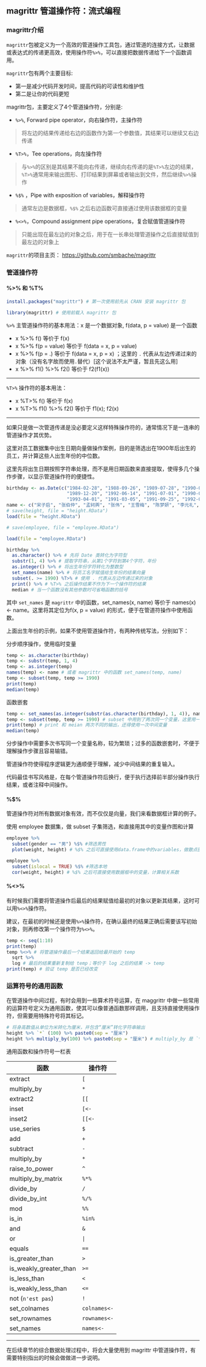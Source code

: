 
## magrittr 管道操作符：流式编程

### magrittr介绍

`magrittr`包被定义为一个高效的管道操作工具包，通过管道的连接方式，让数据或表达式的传递更高效，使用操作符`%>%`，可以直接把数据传递给下一个函数调用。

`magrittr`包有两个主要目标:

* 第一是减少代码开发时间，提高代码的可读性和维护性
* 第二是让你的代码更短

magrittr包，主要定义了4个管道操作符，分别是:

* `%>%`, Forward pipe operator，向右操作符，主操作符

> 将左边的结果传递给右边的函数作为第一个参数值，其结果可以继续又右边传递

* `%T>%`，Tee operations，向左操作符

> 与`%>%`的区别是其结果不能向右传递，继续向右传递的是`%T>%`左边的结果，`%T>%`通常用来输出图形、打印结果到屏幕或者输出到文件，然后继续`%>%`操作

* `%$%` ，Pipe with exposition of variables，解释操作符

> 通常左边是数据框，`%$%` 之后右边函数可直接通过使用该数据框的变量

* `%<>%`，Compound assignment pipe operations，复合赋值管道操作符

> 只能出现在最左边的对象之后，用于在一长串处理管道操作之后直接赋值到最左边的对象上


`magrittr`的项目主页： <https://github.com/smbache/magrittr>


### 管道操作符

#### %>% 和 %T%

```r
install.packages("magrittr") # 第一次使用前先从 CRAN 安装 magrittr 包
```

```r
library(magrittr) # 使用前载入 magrittr 包
```

`%>%` 主管道操作符的基本用法：x 是一个数据对象, f(data, p = value) 是一个函数

* x %>% f() 等价于 f(x)
* x %>% f(p = value) 等价于 f(data = x, p = value)
* x %>% f(p = .) 等价于 f(data = x, p = x) ；这里的 `.` 代表从左边传递过来的对象（没有名字故而使用`.`替代）[这个说法不太严谨，暂且先这么用]
* x %>% f1() %>% f2() 等价于 f2(f1(x)) 

*** 

`%T>%` 操作符的基本用法：

* x %T>% f() 等价于 f(x)
* x %T>% f1() %>% f2() 等价于 f1(x); f2(x)

*** 

如果只是做一次管道传递是没必要定义这样特殊操作符的，通常情况下是一连串的管道操作才其优势。

这里对员工数据集中出生日期向量做操作案例，目的是筛选出在1900年后出生的员工，并计算这些人出生年份的中位数。

这里先将出生日期按照字符串处理，而不是用日期函数来直接提取，使得多几个操作步骤，以显示管道操作符的便捷性。


```r
birthday <- as.Date(c("1984-02-28", "1988-09-26", "1989-07-28", "1990-01-25", "1987-04-30",
                      "1989-12-20", "1992-06-14", "1991-07-01", "1990-08-08", "1985-05-10",
                      "1993-04-01", "1991-03-05", "1991-09-25", "1992-01-31", "1988-02-14"))
name <- c("宋子启", "张伯仲", "孟轲舆", "张伟", "王雪梅", "陈梦妍", "李元礼", "杨伯侨", "赵蜚廉", "蒋欣", "沈约度", "陈淮阳", "况天佑", "王珍珍", "马小玲")
# save(height, file = "height.RData")
load(file = "height.RData")

# save(employee, file = "employee.RData")

load(file = "employee.RData")

```

```r
birthday %>% 
  as.character() %>% # 先将 Date 类转化为字符型
  substr(1, 4) %>% # 提取字符串，从第1个字符到第4个字符，年份
  as.integer() %>% # 将出生年份字符转化为整数型
  set_names(name) %>% # 将员工名字赋值给生年份的结果向量
  subset(. >= 1990) %T>% # 使用 . 代表从左边传递过来的对象
  print() %>% # %T>% 之后操作结果不作为下一个操作符的结果
  median # 当一个函数没有其他参数时可省略函数的括号
```  

其中 `set_names` 是 `magrittr` 中的函数，set_names(x, name) 等价于 names(x) <- name。这里将其定位为f(x, p = value) 的形式，便于在管道符操作中使用函数。 


上面出生年份的示例，如果不使用管道操作符，有两种传统写法，分别如下：

分步顺序操作，使用临时变量
```r
temp <- as.character(birthday)
temp <- substr(temp, 1, 4)
temp <- as.integer(temp)
names(temp) <- name # 或者 magrittr 中的函数 set_names(temp, name) 
temp <- subset(temp, temp >= 1990)
print(temp)
median(temp)
```

函数嵌套
```r
temp <- set_names(as.integer(substr(as.character(birthday), 1, 4)), name)
temp <- subset(temp, temp >= 1990) # subset 中用到了两次同一个变量，这里用一个中间临时变量还方便些
print(temp) # print 和 meian 两次不同的输出，还得使用一次中间变量
median(temp)
```

分步操作中需要多次书写同一个变量名称，较为繁琐；过多的函数嵌套时，不便于理解操作步骤且容易输错。

管道操作符使得程序逻辑更为通顺便于理解，减少中间结果的重复输入。

代码最佳书写风格是，在每个管道操作符后换行，便于执行选择前半部分操作执行结果，或者注释中间操作。

#### %$% 

管道操作符对所有数据对象有效，而不仅仅是向量，我们来看数据框计算的例子。

使用 employee 数据集，做 subset 子集筛选，和直接用其中的变量作图和计算

```r
employee %>%
  subset(gender == "男") %$% #筛选男性
  plot(weight, height) # %$% 之后可直接使用data.frame中的variables，做散点图

employee %>%
  subset(islocal = TRUE) %$% #筛选本地
  cor(weight, height) # %$% 之后可直接使用数据框中的变量，计算相关系数
```

#### %<>% 

有时候我们需要将管道操作后最后的结果赋值给最初的对象以更新其结果，这时可以用`%<>%`操作符。

建议，在最初的时候还是使用`%>%`操作符，在确认最终的结果正确后需要该写初始对象，则再修改第一个操作符为`%<>%`。

```r
temp <- seq(1:10)
print(temp)
temp %<>% # 将管道操作最后一个结果返回给最开始的 temp
  sqrt %>%
  log # 最后的结果重新复制给 temp；等价于 log 之后的结果 -> temp
print(temp) # 验证 temp 是否已经改变
```

### 运算符号的通用函数

在管道操作中间过程，有时会用到一些算术符号运算，在 maggrittr 中做一些常用的运算符号定义为通用函数，使其可以像普通函数那样调用，且支持直接使用操作符，但需要用特殊符号将其标记。

```r
# 将身高数值从单位为米转化为厘米，并包含“厘米”转化字符串输出
height %>% `*` (100) %>% paste0(sep = "厘米") 
height %>% multiply_by(100) %>% paste0(sep = "厘米") # multiply_by 是 `*` 乘法符号的函数写法
```


通用函数和操作符号一栏表

函数 | 操作符
-----|----
extract	|                  `[`
multiply_by	|          `*`
extract2	  |        `[[`
inset	   |               `[<-`
inset2	 |                 `[[<-`
use_series	 |         `$`
add	   |               `+`
subtract	 |         `-`
multiply_by	  |        `*`
raise_to_power	  |        `^`
multiply_by_matrix	|  `%*%`
divide_by	   |       `/`
divide_by_int	 |         `%/%`
mod	    |              `%%`
is_in	 |                 `%in%`
and	  |                `&`
or	  |                `|`
equals	  |                `==`
is_greater_than	   |       `>`
is_weakly_greater_than|	  `>=`
is_less_than	   |       `<`
is_weakly_less_than	|  `<=`
not (`n'est pas`)	|  `!`
set_colnames	|          `colnames<-`
set_rownames	|          `rownames<-`
set_names	   |       `names<-`

***

在后续章节的综合数据处理过程中，将会大量使用到 magrittr 中管道操作符，有需要特别指出的时候会做做进一步说明。
